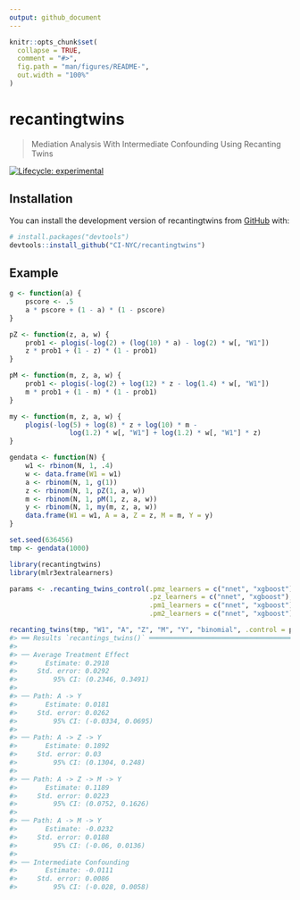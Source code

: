 ```yaml
---
output: github_document
---
```


<!-- README.md is generated from README.Rmd. Please edit that file -->

```r
knitr::opts_chunk$set(
  collapse = TRUE,
  comment = "#>",
  fig.path = "man/figures/README-",
  out.width = "100%"
)
```

# recantingtwins

> Mediation Analysis With Intermediate Confounding Using Recanting Twins

<!-- badges: start -->
[![Lifecycle: experimental](https://img.shields.io/badge/lifecycle-experimental-orange.svg)](https://lifecycle.r-lib.org/articles/stages.html#experimental)
<!-- badges: end -->

## Installation

You can install the development version of recantingtwins from [GitHub](https://github.com/) with:

``` r
# install.packages("devtools")
devtools::install_github("CI-NYC/recantingtwins")
```

## Example

```r
g <- function(a) {
    pscore <- .5
    a * pscore + (1 - a) * (1 - pscore)
}

pZ <- function(z, a, w) {
    prob1 <- plogis(-log(2) + (log(10) * a) - log(2) * w[, "W1"])
    z * prob1 + (1 - z) * (1 - prob1)
}

pM <- function(m, z, a, w) {
    prob1 <- plogis(-log(2) + log(12) * z - log(1.4) * w[, "W1"])
    m * prob1 + (1 - m) * (1 - prob1)
}

my <- function(m, z, a, w) {
    plogis(-log(5) + log(8) * z + log(10) * m -
               log(1.2) * w[, "W1"] + log(1.2) * w[, "W1"] * z)
}

gendata <- function(N) {
    w1 <- rbinom(N, 1, .4)
    w <- data.frame(W1 = w1)
    a <- rbinom(N, 1, g(1))
    z <- rbinom(N, 1, pZ(1, a, w))
    m <- rbinom(N, 1, pM(1, z, a, w))
    y <- rbinom(N, 1, my(m, z, a, w))
    data.frame(W1 = w1, A = a, Z = z, M = m, Y = y)
}

set.seed(636456)
tmp <- gendata(1000)
```

```r
library(recantingtwins)
library(mlr3extralearners)

params <- .recanting_twins_control(.pmz_learners = c("nnet", "xgboost"),
                                   .pz_learners = c("nnet", "xgboost"),
                                   .pm1_learners = c("nnet", "xgboost"),
                                   .pm2_learners = c("nnet", "xgboost"))

recanting_twins(tmp, "W1", "A", "Z", "M", "Y", "binomial", .control = params)
#> ══ Results `recantings_twins()` ═══════════════════════════════════════════════════
#> 
#> ── Average Treatment Effect 
#>       Estimate: 0.2918
#>     Std. error: 0.0292
#>         95% CI: (0.2346, 0.3491)
#> 
#> ── Path: A -> Y 
#>       Estimate: 0.0181
#>     Std. error: 0.0262
#>         95% CI: (-0.0334, 0.0695)
#> 
#> ── Path: A -> Z -> Y 
#>       Estimate: 0.1892
#>     Std. error: 0.03
#>         95% CI: (0.1304, 0.248)
#> 
#> ── Path: A -> Z -> M -> Y 
#>       Estimate: 0.1189
#>     Std. error: 0.0223
#>         95% CI: (0.0752, 0.1626)
#> 
#> ── Path: A -> M -> Y 
#>       Estimate: -0.0232
#>     Std. error: 0.0188
#>         95% CI: (-0.06, 0.0136)
#> 
#> ── Intermediate Confounding 
#>       Estimate: -0.0111
#>     Std. error: 0.0086
#>         95% CI: (-0.028, 0.0058)
```

